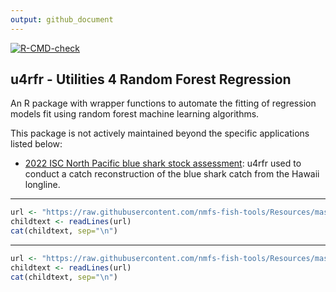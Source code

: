 ```yaml
---
output: github_document
---
```


<!-- README.md is generated from README.Rmd. Please edit that file -->

<!-- badges: start -->
[![R-CMD-check](https://github.com/N-DucharmeBarth-NOAA/u4rrf/workflows/R-CMD-check/badge.svg)](https://github.com/N-DucharmeBarth-NOAA/u4rrf/actions/workflows/R-CMD-check.yaml)
<!-- badges: end -->

## u4rfr - Utilities 4 Random Forest Regression

An R package with wrapper functions to automate the fitting of regression models fit using random forest machine learning algorithms.

This package is not actively maintained beyond the specific applications listed below:

- [2022 ISC North Pacific blue shark stock assessment](https://github.com/N-DucharmeBarth-NOAA/2022_BSH): u4rfr used to conduct a catch reconstruction of the blue shark catch from the Hawaii longline.



<!-- Do not edit below. This adds the Disclaimer and NMFS footer. -->

****

```r
url <- "https://raw.githubusercontent.com/nmfs-fish-tools/Resources/master/Disclaimer.md"
childtext <- readLines(url)
cat(childtext, sep="\n")
```

****

```r
url <- "https://raw.githubusercontent.com/nmfs-fish-tools/Resources/master/footer.md" 
childtext <- readLines(url)
cat(childtext, sep="\n")
```


